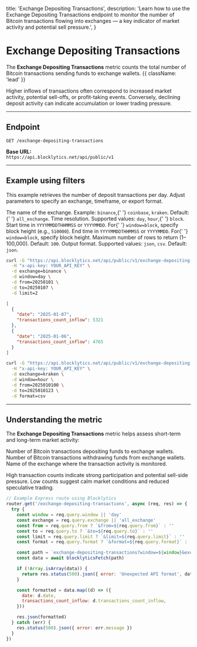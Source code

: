   title: 'Exchange Depositing Transactions',
  description:
    'Learn how to use the Exchange Depositing Transactions endpoint to monitor the number of Bitcoin transactions flowing into exchanges — a key indicator of market activity and potential sell pressure.',
}

# Exchange Depositing Transactions

The **Exchange Depositing Transactions** metric counts the total number of Bitcoin transactions sending funds to exchange wallets. {{ className: 'lead' }}

Higher inflows of transactions often correspond to increased market activity, potential sell-offs, or profit-taking events. Conversely, declining deposit activity can indicate accumulation or lower trading pressure.

---

## Endpoint

`GET /exchange-depositing-transactions`

**Base URL:**  
`https://api.blocklytics.net/api/public/v1`

---

## Example using filters

<Row>
  <Col>

This example retrieves the number of deposit transactions per day. Adjust parameters to specify an exchange, timeframe, or export format.

<Properties>
  <Property name="exchange" type="string">
    The name of the exchange. Example: <code>binance</code>,{' '}
    <code>coinbase</code>, <code>kraken</code>. Default:{' '}
    <code>all_exchange</code>.
  </Property>
  <Property name="window" type="string">
    Time resolution. Supported values: <code>day</code>, <code>hour</code>,{' '}
    <code>block</code>.
  </Property>
  <Property name="from" type="string">
    Start time in <code>YYYYMMDDTHHMMSS</code> or <code>YYYYMMDD</code>. For{' '}
    <code>window=block</code>, specify block height (e.g., <code>510000</code>).
  </Property>
  <Property name="to" type="string">
    End time in <code>YYYYMMDDTHHMMSS</code> or <code>YYYYMMDD</code>. For{' '}
    <code>window=block</code>, specify block height.
  </Property>
  <Property name="limit" type="integer">
    Maximum number of rows to return (1–100,000). Default: <code>100</code>.
  </Property>
  <Property name="format" type="string">
    Output format. Supported values: <code>json</code>, <code>csv</code>.
    Default: <code>json</code>.
  </Property>
</Properties>

  </Col>
  <Col>

```bash {title="Requesting Exchange Depositing Transactions data"}
curl -G "https://api.blocklytics.net/api/public/v1/exchange-depositing-transactions" \
  -H "x-api-key: YOUR_API_KEY" \
  -d exchange=binance \
  -d window=day \
  -d from=20250101 \
  -d to=20250107 \
  -d limit=2
```

```json {title="Sample JSON response"}
[
  {
    "date": "2025-01-07",
    "transactions_count_inflow": 5321
  },
  {
    "date": "2025-01-06",
    "transactions_count_inflow": 4765
  }
]
```

```bash {title="Exporting as CSV"}
curl -G "https://api.blocklytics.net/api/public/v1/exchange-depositing-transactions" \
  -H "x-api-key: YOUR_API_KEY" \
  -d exchange=kraken \
  -d window=hour \
  -d from=2025010100 \
  -d to=2025010123 \
  -d format=csv
```

  </Col>
</Row>

---

## Understanding the metric

<Row>
  <Col>

The **Exchange Depositing Transactions** metric helps assess short-term and long-term market activity:

<Properties>
  <Property name="transactions_count_inflow" type="number">
    Number of Bitcoin transactions depositing funds to exchange wallets.
  </Property>
  <Property name="transactions_count_outflow" type="number">
    Number of Bitcoin transactions withdrawing funds from exchange wallets.
  </Property>
  <Property name="exchange" type="string">
    Name of the exchange where the transaction activity is monitored.
  </Property>
</Properties>

High transaction counts indicate strong participation and potential sell-side pressure. Low counts suggest calm market conditions and reduced speculative trading.

  </Col>
  <Col>

```js {title="Node.js (Express) example"}
// Example Express route using Blocklytics
router.get('/exchange-depositing-transactions', async (req, res) => {
  try {
    const window = req.query.window || 'day'
    const exchange = req.query.exchange || 'all_exchange'
    const from = req.query.from ? `&from=${req.query.from}` : ''
    const to = req.query.to ? `&to=${req.query.to}` : ''
    const limit = req.query.limit ? `&limit=${req.query.limit}` : ''
    const format = req.query.format ? `&format=${req.query.format}` : ''

    const path = `exchange-depositing-transactions?window=${window}&exchange=${exchange}${from}${to}${limit}${format}`
    const data = await blocklyticsFetch(path)

    if (!Array.isArray(data)) {
      return res.status(500).json({ error: 'Unexpected API format', data })
    }

    const formatted = data.map((d) => ({
      date: d.date,
      transactions_count_inflow: d.transactions_count_inflow,
    }))

    res.json(formatted)
  } catch (err) {
    res.status(500).json({ error: err.message })
  }
})
```

  </Col>
</Row>

